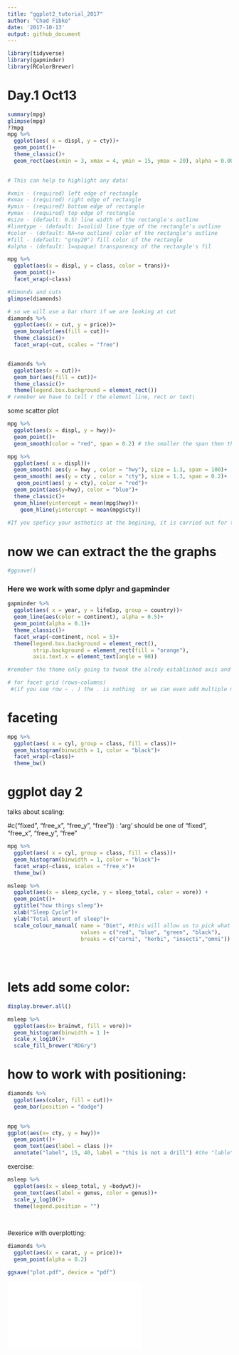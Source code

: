 ```yaml
---
title: "ggplot2_tutorial_2017"
author: "Chad Fibke"
date: '2017-10-13'
output: github_document
---
```



```r
library(tidyverse)
library(gapminder)
library(RColorBrewer)

```

# Day.1 Oct13

```r
summary(mpg)
glimpse(mpg)
??mpg
mpg %>% 
  ggplot(aes( x = displ, y = cty))+ 
  geom_point()+
  theme_classic()+
  geom_rect(aes(xmin = 3, xmax = 4, ymin = 15, ymax = 20), alpha = 0.0001, color = "red")
  

# This can help to highlight any data!

#xmin - (required) left edge of rectangle
#xmax - (required) right edge of rectangle
#ymin - (required) bottom edge of rectangle
#ymax - (required) top edge of rectangle
#size - (default: 0.5) line width of the rectangle's outline
#linetype - (default: 1=solid) line type of the rectangle's outline
#color - (default: NA=no outline) color of the rectangle's outline
#fill - (default: "grey20") fill color of the rectangle
#alpha - (default: 1=opaque) transparency of the rectangle's fil

```

```r

mpg %>% 
  ggplot(aes(x = displ, y = class, color = trans))+
  geom_point()+
  facet_wrap(~class)
```


```r
#dimonds and cuts
glimpse(diamonds)   

# so we will use a bar chart if we are looking at cut
diamonds %>% 
  ggplot(aes(x = cut, y = price))+
  geom_boxplot(aes(fill = cut))+
  theme_classic()+
  facet_wrap(~cut, scales = "free")


diamonds %>% 
  ggplot(aes(x = cut))+
  geom_bar(aes(fill = cut))+
  theme_classic()+
  theme(legend.box.background = element_rect()) 
# remeber we have to tell r the element line, rect or text\

```


some scatter plot
```r
mpg %>% 
  ggplot(aes(x = displ, y = hwy))+
  geom_point()+
  geom_smooth(color = "red", span = 0.2) # the smaller the span then the sliding widow will be very small!
```


```r
mpg %>% 
  ggplot(aes( x = displ))+
  geom_smooth( aes(y = hwy , color = "hwy"), size = 1.3, span = 100)+
  geom_smooth( aes(y = cty , color = "cty"), size = 1.3, span = 0.2)+
   geom_point(aes( y = cty), color = "red")+
  geom_point(aes(y=hwy), color = "blue")+
  theme_classic()+
  geom_hline(yintercept = mean(mpg$hwy))+
    geom_hline(yintercept = mean(mpg$cty))
  
#If you speficy your asthetics at the begining, it is carried out for the rest of the layers. Now once we add a layer we can overright these aes **per** layer
```

# now we can extract the the graphs 

```r
#ggsave()
```

### Here we work with some dplyr and gapminder
```r
gapminder %>% 
  ggplot(aes( x = year, y = lifeExp, group = country))+
  geom_line(aes(color = continent), alpha = 0.5)+
  geom_point(alpha = 0.1)+
  theme_classic()+
  facet_wrap(~continent, ncol = 5)+
  theme(legend.box.background = element_rect(),
        strip.background = element_rect(fill = "orange"),
        axis.text.x = element_text(angle = 90))

#remeber the theme only going to tweak the alredy established axis and all of that1

# for facet grid (rows~columns)
 #(if you see row ~ . ) the . is nothing  or we can even add multiple matrix combos (.~x1 + x2) 
```

# faceting

```r
mpg %>% 
  ggplot(aes( x = cyl, group = class, fill = class))+
  geom_histogram(binwidth = 1, color = "black")+
  facet_wrap(~class)+
  theme_bw()
```


# ggplot day 2 
  talks about scaling:
  
  #c("fixed", "free_x", "free_y", "free")) : 'arg' should be one of “fixed”, “free_x”, “free_y”, “free”
```r
mpg %>% 
  ggplot(aes( x = cyl, group = class, fill = class))+
  geom_histogram(binwidth = 1, color = "black")+
  facet_wrap(~class, scales = "free_x")+
  theme_bw()
```

```r

msleep %>% 
  ggplot(aes(x = sleep_cycle, y = sleep_total, color = vore)) +
  geom_point()+
  ggtitle("how things sleep")+
  xlab("Sleep Cycle")+
  ylab("Total amount of sleep")+
  scale_colour_manual( name = "Diet", #this will allow us to pick what we want in the legend
                       values = c("red", "blue", "green", "black"),
                       breaks = c("carni", "herbi", "insecti","omni"))
 
  
  
```
# lets add some color:

```r
display.brewer.all()

```
```r
msleep %>% 
  ggplot(aes(x= brainwt, fill = vore))+
  geom_histogram(binwidth = 1 )+
  scale_x_log10()+
  scale_fill_brewer("RDGry")
```

# how to work with positioning:

```r
diamonds %>% 
  ggplot(aes(color, fill = cut))+
  geom_bar(position = "dodge")
  
```

```r
mpg %>% 
ggplot(aes(x= cty, y = hwy))+
  geom_point()+
  geom_text(aes(label = class ))+
  annotate("label", 15, 40, label = "this is not a drill") #the "lable" will give us a outlined box!
```
exercise:
```r
msleep %>% 
  ggplot(aes(x = sleep_total, y =bodywt))+
  geom_text(aes(label = genus, color = genus))+
  scale_y_log10()+
  theme(legend.position = "")
  
  
```

#exerice with overplotting:

```r
diamonds %>% 
  ggplot(aes(x = carat, y = price))+
  geom_point(alpha = 0.2)

ggsave("plot.pdf", device = "pdf")

```

![](plot.pdf)
